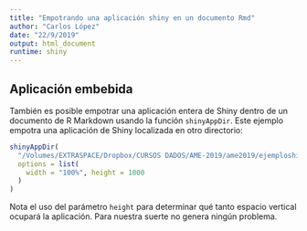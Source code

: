 ```yaml
---
title: "Empotrando una aplicación shiny en un documento Rmd"
author: "Carlos López"
date: "22/9/2019"
output: html_document
runtime: shiny
---
```


## Aplicación embebida

También es posible empotrar una aplicación entera de Shiny dentro de un documento de R Markdown usando la función `shinyAppDir`. Este ejemplo empotra una aplicación de Shiny localizada en otro directorio:

```r
shinyAppDir(
  "/Volumes/EXTRASPACE/Dropbox/CURSOS DADOS/AME-2019/ame2019/ejemploshiny/",
  options = list(
    width = "100%", height = 1000
  )
)
```

Nota el uso del parámetro `height` para determinar qué tanto espacio vertical ocupará la aplicación. Para nuestra suerte no genera ningún problema. 







